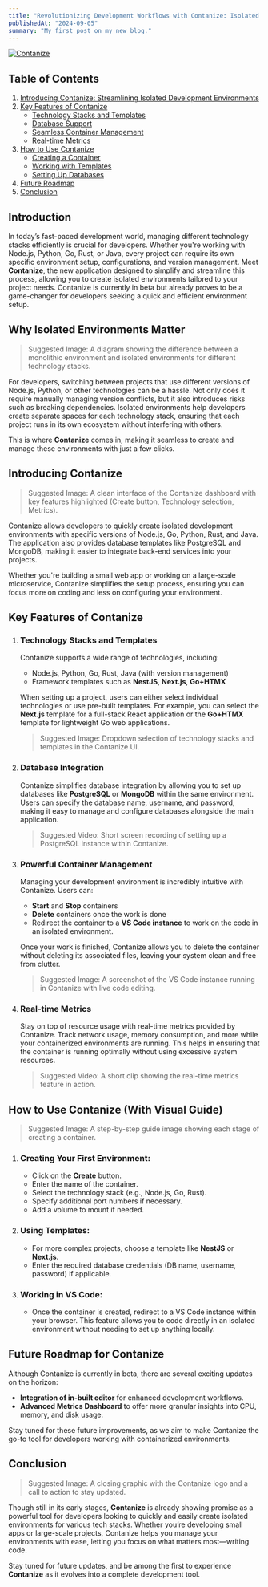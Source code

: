 ```yaml
---
title: "Revolutionizing Development Workflows with Contanize: Isolated Environments for Any Tech Stack"
publishedAt: "2024-09-05"
summary: "My first post on my new blog."
---
```


[![Contanize](https://raw.githubusercontent.com/harshau007/contanize/main/build/appicon.png)](https://youtu.be/HBUJdv5mNqM)

## Table of Contents

1. [Introducing Contanize: Streamlining Isolated Development Environments](#introducing-contanize-streamlining-isolated-development-environments)
2. [Key Features of Contanize](#key-features-of-contanize)
   - [Technology Stacks and Templates](#technology-stacks-and-templates)
   - [Database Support](#database-support)
   - [Seamless Container Management](#seamless-container-management)
   - [Real-time Metrics](#real-time-metrics)
3. [How to Use Contanize](#how-to-use-contanize)
   - [Creating a Container](#creating-a-container)
   - [Working with Templates](#working-with-templates)
   - [Setting Up Databases](#setting-up-databases)
4. [Future Roadmap](#future-roadmap)
5. [Conclusion](#conclusion)

## Introduction

In today’s fast-paced development world, managing different technology stacks efficiently is crucial for developers. Whether you're working with Node.js, Python, Go, Rust, or Java, every project can require its own specific environment setup, configurations, and version management. Meet **Contanize**, the new application designed to simplify and streamline this process, allowing you to create isolated environments tailored to your project needs. Contanize is currently in beta but already proves to be a game-changer for developers seeking a quick and efficient environment setup.

## Why Isolated Environments Matter

> Suggested Image: A diagram showing the difference between a monolithic environment and isolated environments for different technology stacks.

For developers, switching between projects that use different versions of Node.js, Python, or other technologies can be a hassle. Not only does it require manually managing version conflicts, but it also introduces risks such as breaking dependencies. Isolated environments help developers create separate spaces for each technology stack, ensuring that each project runs in its own ecosystem without interfering with others.

This is where **Contanize** comes in, making it seamless to create and manage these environments with just a few clicks.

## Introducing Contanize

> Suggested Image: A clean interface of the Contanize dashboard with key features highlighted (Create button, Technology selection, Metrics).

Contanize allows developers to quickly create isolated development environments with specific versions of Node.js, Go, Python, Rust, and Java. The application also provides database templates like PostgreSQL and MongoDB, making it easier to integrate back-end services into your projects.

Whether you're building a small web app or working on a large-scale microservice, Contanize simplifies the setup process, ensuring you can focus more on coding and less on configuring your environment.

## Key Features of Contanize

   1. ### Technology Stacks and Templates

      Contanize supports a wide range of technologies, including:
         - Node.js, Python, Go, Rust, Java (with version management)
         - Framework templates such as **NestJS**, **Next.js**, **Go+HTMX**

      When setting up a project, users can either select individual technologies or use pre-built templates. For example, you can select the **Next.js** template for a full-stack React application or the **Go+HTMX** template for lightweight Go web applications.

      > Suggested Image: Dropdown selection of technology stacks and templates in the Contanize UI.

   2. ### Database Integration

      Contanize simplifies database integration by allowing you to set up databases like **PostgreSQL** or **MongoDB** within the same environment. Users can specify the database name, username, and password, making it easy to manage and configure databases alongside the main application.

      > Suggested Video: Short screen recording of setting up a PostgreSQL instance within Contanize.

   3. ### Powerful Container Management

      Managing your development environment is incredibly intuitive with Contanize. Users can:
      - **Start** and **Stop** containers
      - **Delete** containers once the work is done
      - Redirect the container to a **VS Code instance** to work on the code in an isolated environment.

      Once your work is finished, Contanize allows you to delete the container without deleting its associated files, leaving your system clean and free from clutter.

      > Suggested Image: A screenshot of the VS Code instance running in Contanize with live code editing.

   4. ### Real-time Metrics

      Stay on top of resource usage with real-time metrics provided by Contanize. Track network usage, memory consumption, and more while your containerized environments are running. This helps in ensuring that the container is running optimally without using excessive system resources.

      > Suggested Video: A short clip showing the real-time metrics feature in action.

## How to Use Contanize (With Visual Guide)

> Suggested Image: A step-by-step guide image showing each stage of creating a container.

   1. ### Creating Your First Environment:
      - Click on the **Create** button.
      - Enter the name of the container.
      - Select the technology stack (e.g., Node.js, Go, Rust).
      - Specify additional port numbers if necessary.
      - Add a volume to mount if needed.

   2. ### Using Templates:
      - For more complex projects, choose a template like **NestJS** or **Next.js**.
      - Enter the required database credentials (DB name, username, password) if applicable.

   3. ### Working in VS Code:
      - Once the container is created, redirect to a VS Code instance within your browser. This feature allows you to code directly in an isolated environment without needing to set up anything locally.

## Future Roadmap for Contanize

Although Contanize is currently in beta, there are several exciting updates on the horizon:

   - **Integration of in-built editor** for enhanced development workflows.
   - **Advanced Metrics Dashboard** to offer more granular insights into CPU, memory, and disk usage.

Stay tuned for these future improvements, as we aim to make Contanize the go-to tool for developers working with containerized environments.

## Conclusion

> Suggested Image: A closing graphic with the Contanize logo and a call to action to stay updated.

Though still in its early stages, **Contanize** is already showing promise as a powerful tool for developers looking to quickly and easily create isolated environments for various tech stacks. Whether you’re developing small apps or large-scale projects, Contanize helps you manage your environments with ease, letting you focus on what matters most—writing code.

Stay tuned for future updates, and be among the first to experience **Contanize** as it evolves into a complete development tool.